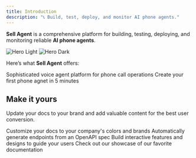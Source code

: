 ```yaml
---
title: Introduction
description: "📞 Build, test, deploy, and monitor AI phone agents."
---
```


**Sell Agent** is a comprehensive platform for building, testing, deploying, and monitoring reliable **AI phone agents**.


<img
  className="block dark:hidden"
  src="/images/hero-light.png"
  alt="Hero Light"
/>
<img
  className="hidden dark:block"
  src="/images/dash-board.png"
  alt="Hero Dark"
/>


Here’s what **Sell Agent** offers: 

<CardGroup cols={2}>
  <Card
    title="How Sell Agent Works"
    icon="pen-to-square"
    href="/pages/sell-agent-works"
  >
    Sophisticated voice agent platform for phone call operations
  </Card>
  <Card
    title="Quickstart"
    icon="image"
    href="/quickstart"
  >
    Create your first phone agnet in 5 minutes
  </Card>
</CardGroup>

## Make it yours

Update your docs to your brand and add valuable content for the best user conversion.

<CardGroup cols={2}>
  <Card
    title="Customize Style"
    icon="palette"
    href="https://mintlify.com/docs/settings/global"
  >
    Customize your docs to your company's colors and brands
  </Card>
  <Card
    title="Reference APIs"
    icon="code"
    href="https://mintlify.com/docs/api-playground/openapi"
  >
    Automatically generate endpoints from an OpenAPI spec
  </Card>
  <Card
    title="Add Components"
    icon="screwdriver-wrench"
    href="https://mintlify.com/docs/content/components/accordions"
  >
    Build interactive features and designs to guide your users
  </Card>
  <Card
    title="Get Inspiration"
    icon="stars"
    href="https://mintlify.com/customers"
  >
    Check out our showcase of our favorite documentation
  </Card>
</CardGroup>
